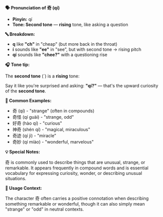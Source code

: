 **🗣️ Pronunciation of 奇 (qí)**

- **Pinyin:** qí
- **Tone: Second tone** — **rising** tone, like asking a question

**🔤 Breakdown:**

- **q** like **"ch"** in "cheap" (but more back in the throat)
- **í** sounds like **"ee"** in "see", but with second tone → rising pitch
- **qí** sounds like **"chee?"** with a questioning rise

**🎧 Tone tip:**

The **second tone** (´) is a **rising** tone:

Say it like you're surprised and asking: **"qí?"** — that's the upward curiosity of the **second
tone**.

**📝 Common Examples:**

- 奇 (qí) - "strange" (often in compounds)
- 奇怪 (qí guài) - "strange, odd"
- 好奇 (hào qí) - "curious"
- 神奇 (shén qí) - "magical, miraculous"
- 奇迹 (qí jì) - "miracle"
- 奇妙 (qí miào) - "wonderful, marvelous"

**💡 Special Notes:**

奇 is commonly used to describe things that are unusual, strange, or remarkable. It appears
frequently in compound words and is essential vocabulary for expressing curiosity, wonder, or
describing unusual situations.

**📍 Usage Context:**

The character 奇 often carries a positive connotation when describing something remarkable or
wonderful, though it can also simply mean "strange" or "odd" in neutral contexts.
